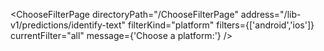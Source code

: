 


<ChooseFilterPage
    directoryPath="/ChooseFilterPage"
    address="/lib-v1/predictions/identify-text"
    filterKind="platform"
    filters={['android','ios']}
    currentFilter="all"
    message={'Choose a platform:'}
/>
